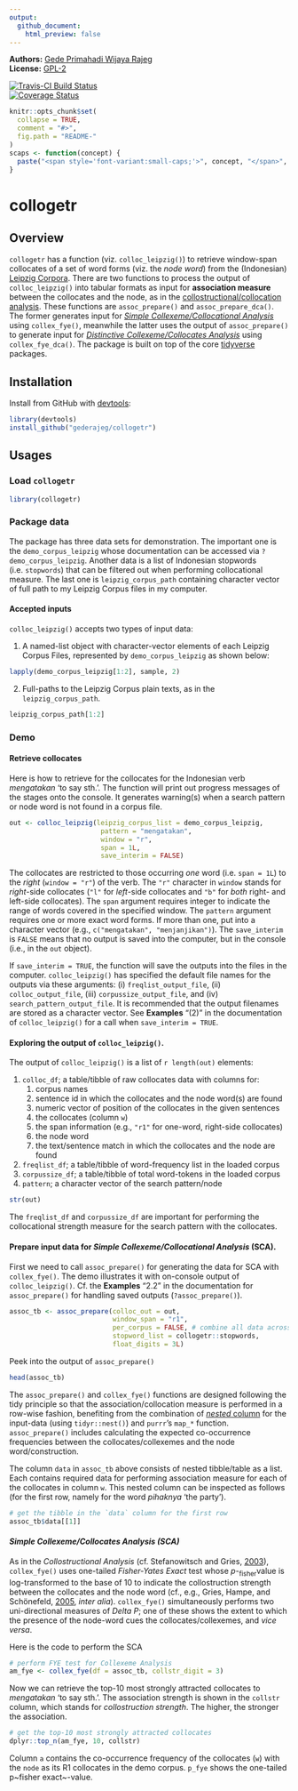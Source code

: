 ```yaml
---
output:
  github_document:
    html_preview: false
---
```


<!-- README.md is generated from README.Rmd. Please edit that file -->

**Authors:** [Gede Primahadi Wijaya Rajeg](https://figshare.com/authors/Gede_Primahadi_Wijaya_Rajeg/1234749)<br/>
**License:** [GPL-2](https://www.gnu.org/licenses/old-licenses/gpl-2.0.en.html)<br/>

[![Travis-CI Build Status](https://travis-ci.org/gederajeg/collogetr.svg?branch=master)](https://travis-ci.org/gederajeg/collogetr)<br/>
[![Coverage Status](https://img.shields.io/codecov/c/github/gederajeg/collogetr/master.svg)](https://codecov.io/github/gederajeg/collogetr?branch=master)


```r
knitr::opts_chunk$set(
  collapse = TRUE,
  comment = "#>",
  fig.path = "README-"
)
scaps <- function(concept) {
  paste("<span style='font-variant:small-caps;'>", concept, "</span>", sep="")
}
```

# collogetr

## Overview

`collogetr` has a function (viz. `colloc_leipzig()`) to retrieve window-span collocates of a set of word forms (viz. the *node word*) from the (Indonesian) [Leipzig Corpora](http://wortschatz.uni-leipzig.de/en/download). There are two functions to process the output of `colloc_leipzig()` into tabular formats as input for **association measure** between the collocates and the node, as in the [collostructional/collocation analysis](http://www.linguistics.ucsb.edu/faculty/stgries/teaching/groningen/index.html). These functions are `assoc_prepare()` and `assoc_prepare_dca()`. The former generates input for [*Simple Collexeme/Collocational Analysis*](http://www.linguistics.ucsb.edu/faculty/stgries/research/2003_AS-STG_Collostructions_IJCL.pdf) using `collex_fye()`, meanwhile the latter uses the output of `assoc_prepare()` to generate input for [*Distinctive Collexeme/Collocates Analysis*](http://www.linguistics.ucsb.edu/faculty/stgries/research/2004_STG-AS_ExtendingCollostructions_IJCL.pdf) using `collex_fye_dca()`. The package is built on top of the core [tidyverse](https://www.tidyverse.org) packages.

## Installation

Install from GitHub with [devtools](https://github.com/hadley/devtools):

```r
library(devtools)
install_github("gederajeg/collogetr")
```

## Usages

### Load `collogetr`
```r
library(collogetr)
```

### Package data

The package has three data sets for demonstration. The important one is the `demo_corpus_leipzig` whose documentation can be accessed via `?demo_corpus_leipzig`. Another data is a list of Indonesian stopwords (i.e. `stopwords`) that can be filtered out when performing collocational measure. The last one is `leipzig_corpus_path` containing character vector of full path to my Leipzig Corpus files in my computer.

#### Accepted inputs

`colloc_leipzig()` accepts two types of input data:

1. A named-list object with character-vector elements of each Leipzig Corpus Files, represented by `demo_corpus_leipzig` as shown below:

```r
lapply(demo_corpus_leipzig[1:2], sample, 2)
```

2. Full-paths to the Leipzig Corpus plain texts, as in the `leipzig_corpus_path`.

```r
leipzig_corpus_path[1:2]
```

### Demo

#### Retrieve collocates

Here is how to retrieve for the collocates for the Indonesian verb *mengatakan* 'to say sth.'. The function will print out progress messages of the stages onto the console. It generates warning(s) when a search pattern or node word is not found in a corpus file.

```r
out <- colloc_leipzig(leipzig_corpus_list = demo_corpus_leipzig,
                       pattern = "mengatakan",
                       window = "r",
                       span = 1L,
                       save_interim = FALSE)
```

The collocates are restricted to those occurring _one_ word (i.e. `span = 1L`) to the _right_ (`window = "r"`) of the verb. The `"r"` character in `window` stands for *right*-side collocates (`"l"` for *left*-side collocates and `"b"` for *both* right- and left-side collocates). The `span` argument requires integer to indicate the range of words covered in the specified window. The `pattern` argument requires one or more exact word forms. If more than one, put into a character vector (e.g., `c("mengatakan", "menjanjikan")`). The `save_interim` is `FALSE` means that no output is saved into the computer, but in the console (i.e., in the `out` object). 

If `save_interim = TRUE`, the function will save the outputs into the files in the computer. `colloc_leipzig()` has specified the default file names for the outputs via these arguments: (i) `freqlist_output_file`, (ii) `colloc_output_file`, (iii) `corpussize_output_file`, and (iv) `search_pattern_output_file`. It is recommended that the output filenames are stored as a character vector. See **Examples** "(2)" in the documentation of `colloc_leipzig()` for a call when `save_interim = TRUE`.

#### Exploring the output of `colloc_leipzig()`.

The output of `colloc_leipzig()` is a list of `r length(out)` elements:

1. `colloc_df`; a table/tibble of raw collocates data with columns for:
    1. corpus names
    2. sentence id in which the collocates and the node word(s) are found
    3. numeric vector of position of the collocates in the given sentences
    4. the collocates (column `w`)
    5. the span information (e.g., `"r1"` for one-word, right-side collocates)
    6. the node word
    7. the text/sentence match in which the collocates and the node are found
2. `freqlist_df`; a table/tibble of word-frequency list in the loaded corpus
3. `corpussize_df`; a table/tibble of total word-tokens in the loaded corpus
4. `pattern`; a character vector of the search pattern/node

```r
str(out)
```

The `freqlist_df` and `corpussize_df` are important for performing the collocational strength measure for the search pattern with the collocates.

#### Prepare input data for *Simple Collexeme/Collocational Analysis* (SCA).

First we need to call `assoc_prepare()` for generating the data for SCA with `collex_fye()`. The demo illustrates it with on-console output of `colloc_leipzig()`. Cf. the **Examples** "2.2" in the documentation for `assoc_prepare()` for handling saved outputs (`?assoc_prepare()`).

```r
assoc_tb <- assoc_prepare(colloc_out = out, 
                          window_span = "r1",
                          per_corpus = FALSE, # combine all data across corpus
                          stopword_list = collogetr::stopwords,
                          float_digits = 3L)
```

Peek into the output of `assoc_prepare()`
```r
head(assoc_tb)
```

The `assoc_prepare()` and `collex_fye()` functions are designed following the tidy principle so that the association/collocation measure is performed in a row-wise fashion, benefiting from the combination of [*nested* column](http://r4ds.had.co.nz/many-models.html#list-columns-1) for the input-data (using `tidyr::nest()`) and `purrr`'s `map_*` function. `assoc_prepare()` includes calculating the expected co-occurrence frequencies between the collocates/collexemes and the node word/construction. 

The column `data` in `assoc_tb` above consists of nested tibble/table as a list. Each contains required data for performing association measure for each of the collocates in column `w`. This nested column can be inspected as follows (for the first row, namely for the word *pihaknya* 'the party').

```r
# get the tibble in the `data` column for the first row
assoc_tb$data[[1]]
```

#### *Simple Collexeme/Collocates Analysis (SCA)*

As in the *Collostructional Analysis* (cf. Stefanowitsch and Gries, [2003](http://www.linguistics.ucsb.edu/faculty/stgries/research/2003_AS-STG_Collostructions_IJCL.pdf)), `collex_fye()` uses one-tailed *Fisher-Yates Exact* test whose *p*-~fisher~value is log-transformed to the base of 10 to indicate the collostruction strength between the collocates and the node word (cf., e.g., Gries, Hampe, and Schönefeld, [2005](http://www.linguistics.ucsb.edu/faculty/stgries/research/2005_STG-BH-DS_CollStr-vs-Freq_CogLing.pdf), *inter alia*). `collex_fye()` simultaneously performs two uni-directional measures of *Delta P*; one of these shows the extent to which the presence of the node-word cues the collocates/collexemes, and *vice versa*.

Here is the code to perform the SCA

```r
# perform FYE test for Collexeme Analysis
am_fye <- collex_fye(df = assoc_tb, collstr_digit = 3)
```

Now we can retrieve the top-10 most strongly attracted collocates to *mengatakan* 'to say sth.'. The association strength is shown in the `collstr` column, which stands for *collostruction strength*. The higher, the stronger the association.

```r
# get the top-10 most strongly attracted collocates
dplyr::top_n(am_fye, 10, collstr)
```

Column `a` contains the co-occurrence frequency of the collocates (`w`) with the `node` as its R1 collocates in the demo corpus. `p_fye` shows the one-tailed p~fisher exact~-value.

